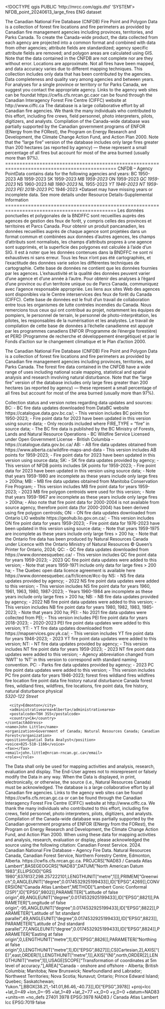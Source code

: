 <!DOCTYPE qgis PUBLIC 'http://mrcc.com/qgis.dtd' 'SYSTEM'>
<qgis version="3.30.2-'s-Hertogenbosch">
  <identifier>NFDB_point_20240613_large_fires</identifier>
  <parentidentifier></parentidentifier>
  <language>ENG</language>
  <type>dataset</type>
  <title>NFDB_point_20240613_large_fires</title>
  <abstract>The Canadian National Fire Database (CNFDB) Fire Point and Polygon Data is a collection of forest fire locations and fire perimeters as provided by Canadian fire management agencies including provinces, territories, and Parks Canada.
To create the Canada-wide product, the data collected from each agency are projected into a common format and combined with data from other agencies; attribute fields are standardized; agency specific attribute fields are removed; and polygon areas are calculated using GIS. 
Note that the data contained in the CNFDB are not complete nor are they without error. Locations are approximate. Not all fires have been mapped, and data accuracy varies due to different mapping techniques. This collection includes only data that has been contributed by the agencies. Data completeness and quality vary among agencies and between years. 
For analyses for a single province or territory or for Parks Canada, we suggest you contact the appropriate agency. Links to the agency web sites can be foundat https://cwfis.cfs.nrcan.gc.caor can be found through the Canadian Interagency Forest Fire Centre (CIFFC) website at http://www.ciffc.ca
The database is a large collaborative effort by all Canadian fire agencies. We thank the many individuals who contributed to this effort, including fire crews, field personnel, photo interpreters, pilots, digitizers, and analysts. Compilation of the Canada-wide database was partially supported by the Canadian government programs of ENFOR (ENergy from the FORest), the Program on Energy Research and Development, the Climate Change Action Fund, and Action Plan 2000. 
Note that the "large fire" version of the database includes only large fires greater than 200 hectares (as reported by agency) — these represent a small percentage of all fires but account for most of the area burned (usually more than 97%).
=============================================================================================
CNFDB – Agency PointData contains data for the following agencies and years: 
BC 1950-2023
AB 1959-2023
SK 1959-2023*
MB 1959-2023*
ON 1959-2023*
QC 1959-2023*
NS 1960-2023*
NB 1980-2023*
NL 1955-2023*
YT 1946-2023
NT 1959-2023
PEI 2018-2023*
PC 1946-2023
*Dataset may have missing years or incomplete data. See more details under Resource Details-Supplemental Information
=============================================================================================
Les données ponctuelles et polygonales de la BNDFFC sont recueillies auprès des agences de gestion des feux de forêt, y compris celles des provinces et territoires et Parcs Canada. Pour obtenir un produit pancanadien, les données recueillies auprès de chaque agence sont projetées dans un format commun et combinées aux données d’autres agences, les champs d’attributs sont normalisés, les champs d’attributs propres à une agence sont supprimés, et la superficie des polygones est calculée à l’aide d’un SIG.
Il est à noter que les données contenues dans la BNDFFC ne sont ni exhaustives ni sans erreur. Tous les feux n’ont pas été cartographiés, et l’exactitude des données varie selon les différentes techniques de cartographie. Cette base de données ne contient que les données fournies par les agences. L’exhaustivité et la qualité des données peuvent varier d’une agence et d’une année à l’autre.
Pour obtenir des analyses à l’égard d’une province ou d’un territoire unique ou de Parcs Canada, communiquez avec l’agence responsable appropriée. Les liens aux sites Web des agences sont disponibles via le Centre interservices des feux de forêt du Canada (CIFFC).
Cette base de données est le fruit d'un travail de collaboration entre tous les organismes de lutte contreles incendies du Canada. Nous remercions tous ceux qui ont contribué au projet, notamment les équipes de pompiers, le personnel de terrain, le personnel de photo-interprétation, les pilotes, les responsables de la numérisation et les analystes. Le travail de compilation de cette base de données à l'échelle canadienne est appuyé par les programmes canadiens ENFOR (Programme de l'énergie forestière) et PERD (Programme de recherche et développement énergétique) et par le Fonds d'action sur le changement climatique et le Plan d'action 2000.

The Canadian National Fire Database (CNFDB) Fire Point and Polygon Data is a collection of forest fire locations and fire perimeters as provided by Canadian fire management agencies including provinces, territories, and Parks Canada. The forest fire data contained in the CNFDB have a wide range of uses including national scale mapping, statistical and spatial analysis and research involving natural disturbance. Note that the "large fire" version of the database includes only large fires greater than 200 hectares (as reported by agency) — these represent a small percentage of all fires but account for most of the area burned (usually more than 97%).

Collection status and version notes regarding data updates and sources: BC: - BC fire data updates downloaded from DataBC website https://catalogue.data.gov.bc.ca/; - This version includes BC points for 1950-2023; - Fire point data for 2023 have been updated in this version using source data; - Only records included where FIRE_TYPE = "fire" in source data; - The BC fire data is published by the BC Ministry of Forests, Lands and Natural Resource Operations - BC Wildfire Service Licensed under Open Government License - British Columbia -- https://catalogue.data.gov.bc.ca/ AB: - AB fire data updates obtained from https://www.alberta.ca/wildfire-maps-and-data - This version includes AB points for 1959-2023; - Fire point data for 2023 have been updated in this version using source data; SK: - SK fire data updates provided by agency; - This version of NFDB points includes SK points for 1959-2023; - Fire point data for 2023 have been updated in this version using source data; - Note that years 1959-1980 are incomplete as these years include only large fires > 200ha; MB: - MB fire data updates obtained from Manitoba Conservation Fire Program; - This version includes MB fire point data for years 1959-2023; - 2023 MB fire polygon centroids were used for this version; - Note that years 1959-1967 are incomplete as these years include only large fires > 200ha; - Also note that fire point data for 2000-2004 is not available from source agency, therefore point data (for 2000-2004) has been derived using fire polygon centroids; ON: - ON fire data updates downloaded from Ontario LIO website https://geohub.lio.gov.on.ca/; - This version includes ON fire point data for years 1959-2023; - Fire point data for 1976-2023 have been updated in this version using source data; - Note that years 1959-1975 are incomplete as these years include only large fires > 200 ha; - Note that the Ontario fire data has been produced by Natural Resources Canada under Licence with the Ontario Ministry of Natural Resources © Queen’s Printer for Ontario, 2024; QC: - QC fire data updates downloaded from https://www.donneesquebec.ca/ - This version includes QC fire point data for years 1959-2023; - 2023 QC fire point data updates were added to this version; - Note that years 1959-1971 include only data for large fires > 200 ha; - The Quebec open data licence agreement is available here https://www.donneesquebec.ca/fr/licence/#cc-by NS: - NS fire data updates provided by agency; - 2022 NS fire point data updates were added to this version; - This version includes NS fire point data for years 1960, 1961, 1963, 1980, 1987-2023; - Years 1960-1984 are incomplete as these years include only large fires > 200 ha; NB: - NB fire data updates provided by agency; - 2022 NB fire point data updates were added to this version; - This version includes NB fire point data for years 1980, 1982, 1983, 1985-2023; - Note that years 200 ha; PEI: - No 2021 fire data updates were collected from PEI; - This version includes PEI fire point data for years 2018-2023; - 2020-2023 PEI fire point data updates were added to this version; YT: - YT fire data updates downloaded from https://mapservices.gov.yk.ca/; - This version includes YT fire point data for years 1946-2023; - 2023 YT fire point data updates were added to this version; NT: - NT fire data updates provided by agency; - This version includes NT fire point data for years 1959-2023; - 2023 NT fire point data updates were added to this version; - Agency abbreviation changed from 'NWT' to 'NT' in this version to correspond with standard naming convention. PC: - Parks fire data updates provided by agency; - 2023 PC fire point data updates were added to this version; - This version includes PC fire point data for years 1946-2023; </abstract>
  <keywords vocabulary="Suchschlüssel">
    <keyword>forest fires</keyword>
    <keyword>wildland fires</keyword>
    <keyword>wildfires</keyword>
    <keyword>fire location</keyword>
    <keyword>fire point data</keyword>
    <keyword>fire history</keyword>
    <keyword>natural disturbance</keyword>
    <keyword>Canada</keyword>
  </keywords>
  <keywords vocabulary="gmd:topicCategory">
    <keyword>forest fires, wildland fires, wildfires, fire locations, fire point data, fire history, natural disturbance</keyword>
  </keywords>
  <contact>
    <contactAddress>
      <type>physical</type>
      <address>5320-122 Street</address>
      <city>Edmonton</city>
      <administrativearea>Alberta</administrativearea>
      <postalcode>T6H 3S5</postalcode>
      <country>CA</country>
    </contactAddress>
    <name>John Little</name>
    <organization>Government of Canada; Natural Resources Canada; Canadian Forest</organization>
    <position>Spatial Data Analyst</position>
    <voice>825-510-1166</voice>
    <fax></fax>
    <email>john.little@nrcan-rncan.gc.ca</email>
    <role></role>
  </contact>
  <links/>
  <dates/>
  <fees></fees>
  <constraints type="Nutzungseinschränkungen">The Data shall only be used for mapping activities and analysis, research, evaluation and display. The End-User agrees not to misrepresent or falsely modify the Data in any way. When the Data is displayed, in print, electronically, or otherwise, the source (i.e., Natural Resources Canada) must be acknowledged.</constraints>
  <rights>The database is a large collaborative effort by all Canadian fire agencies. Links to the agency web sites can be found https://cwfis.cfs.nrcan.gc.ca or can be found through the Canadian Interagency Forest Fire Centre (CIFFC) website at http://www.ciffc.ca. &#xd;
We thank the many individuals who contributed to this effort, including fire crews, field personnel, photo interpreters, pilots, digitizers, and analysts. Compilation of the Canada-wide database was partially supported by the Canadian government programs of ENFOR (ENergy from the FORest), the Program on Energy Research and Development, the Climate Change Action Fund, and Action Plan 2000.&#xd;
&#xd;
When using these data for mapping activities and analysis, research, evaluation or display, please acknowledged the source using the following citation: Canadian Forest Service. 2024. Canadian National Fire Database – Agency Fire Data. Natural Resources Canada, Canadian Forest Service, Northern Forestry Centre, Edmonton, Alberta. https://cwfis.cfs.nrcan.gc.ca.</rights>
  <encoding></encoding>
  <crs>
    <spatialrefsys nativeFormat="Wkt">
      <wkt>PROJCRS["NAD83 / Canada Atlas Lambert",BASEGEOGCRS["NAD83",DATUM["North American Datum 1983",ELLIPSOID["GRS 1980",6378137,298.257222101,LENGTHUNIT["metre",1]]],PRIMEM["Greenwich",0,ANGLEUNIT["degree",0.0174532925199433]],ID["EPSG",4269]],CONVERSION["Canada Atlas Lambert",METHOD["Lambert Conic Conformal (2SP)",ID["EPSG",9802]],PARAMETER["Latitude of false origin",49,ANGLEUNIT["degree",0.0174532925199433],ID["EPSG",8821]],PARAMETER["Longitude of false origin",-95,ANGLEUNIT["degree",0.0174532925199433],ID["EPSG",8822]],PARAMETER["Latitude of 1st standard parallel",49,ANGLEUNIT["degree",0.0174532925199433],ID["EPSG",8823]],PARAMETER["Latitude of 2nd standard parallel",77,ANGLEUNIT["degree",0.0174532925199433],ID["EPSG",8824]],PARAMETER["Easting at false origin",0,LENGTHUNIT["metre",1],ID["EPSG",8826]],PARAMETER["Northing at false origin",0,LENGTHUNIT["metre",1],ID["EPSG",8827]]],CS[Cartesian,2],AXIS["(E)",east,ORDER[1],LENGTHUNIT["metre",1]],AXIS["(N)",north,ORDER[2],LENGTHUNIT["metre",1]],USAGE[SCOPE["Transformation of coordinates at 5m level of accuracy."],AREA["Canada - onshore and offshore - Alberta; British Columbia; Manitoba; New Brunswick; Newfoundland and Labrador; Northwest Territories; Nova Scotia; Nunavut; Ontario; Prince Edward Island; Quebec; Saskatchewan; Yukon."],BBOX[38.21,-141.01,86.46,-40.73]],ID["EPSG",3978]]</wkt>
      <proj4>+proj=lcc +lat_0=49 +lon_0=-95 +lat_1=49 +lat_2=77 +x_0=0 +y_0=0 +datum=NAD83 +units=m +no_defs</proj4>
      <srsid>27401</srsid>
      <srid>3978</srid>
      <authid>EPSG:3978</authid>
      <description>NAD83 / Canada Atlas Lambert</description>
      <projectionacronym>lcc</projectionacronym>
      <ellipsoidacronym>EPSG:7019</ellipsoidacronym>
      <geographicflag>false</geographicflag>
    </spatialrefsys>
  </crs>
  <extent>
    <spatial minx="-180" crs="EPSG:4326" maxx="180" miny="-6.11415299999999995" maxz="0" dimensions="2" maxy="89.99999800000000505" minz="0"/>
  </extent>
</qgis>
